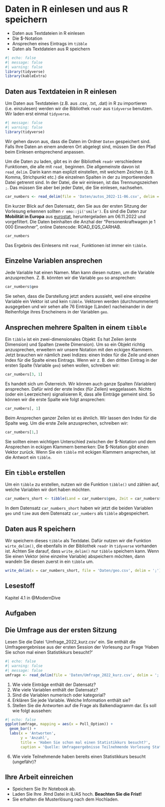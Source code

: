 # Daten in R einlesen und aus R speichern {#sec-einlesen}

:::{.outcomes}
- Daten aus Textdateien in R einlesen
- Die $-Notation
- Ansprechen eines Eintrags im `tibble`
- Daten als Textdateien aus R speichern
:::

```r
#| echo: false
#| message: false
#| warning: false
library(tidyverse)
library(kableExtra)
```

## Daten aus Textdateien in R einlesen
Um Daten aus Textdateien (z.B. aus .csv, .txt, .dat) in R zu importieren (i.e. einzulesen) werden wir die Bibliothek `readr` aus `tidyverse` benutzen. Wir laden erst einmal `tidyverse`.

```r
#| message: false
#| warning: false
library(tidyverse)
```

Wir gehen davon aus, dass die Daten im Ordner `Daten` gespeichert sind. Falls Ihre Daten an einem anderen Ort abgelegt sind, müssen Sie den Pfad beim Einlesen entsprechend anpassen. 

Um die Daten zu laden, gibt es in der Bibliothek `readr` verschiedene Funktionen, die alle mit `read_` beginnen. Die allgemeinste davon ist `read_delim`. Darin kann man explizit einstellen, mit welchem Zeichen (z. B. Komma, Strichpunkt etc.) die einzelnen Spalten in der zu importierenden Datei getrennt sind. In der Datei, die wir einlesen, ist das Trennungszeichen `;`. Das müssen Sie aber bei jeder Datei, die Sie einlesen, nachsehen.

```r
car_numbers <- read_delim(file = 'Daten/autos_2022-11-06.csv', delim = ';')
```

Ein kurzer Blick auf den Datensatz, den Sie aus der ersten Sitzung der Vorlesung erkennen sollten `r emo::ji('smile')`. Es sind die Daten zur **Mobilität in Europa** aus [eurostat](https://ec.europa.eu/eurostat/databrowser/view/road_eqs_carhab/default/bar?lang=en), heruntergeladen am 06.11.2022 und vorgefiltert. Die Daten beinhalten die Anzhal der "Personenkraftwagen je 1 000 Einwohner", online Datencode: ROAD_EQS_CARHAB.

```r
car_numbers
```

Das Ergebnis des Einlesens mit `read_` Funktionen ist immer ein `tibble`. 

## Einzelne Variablen ansprechen
Jede Variable hat einen Namen. Man kann diesen nutzen, um die Variable anzusprechen. Z. B. könnten wir die Variable `geo` so ansprechen:
```r
car_numbers$geo
```

Sie sehen, dass die Darstellung jetzt anders aussieht, weil eine einzelne Variable ein Vektor ist und kein `tibble`. Vektoren werden (durchnummeriert) ausgegeben und wir sehen alle 76 Einträge (Länder) nacheinander in der Reihenfolge ihres Erscheinens in der Variablen `geo`.

## Ansprechen mehrere Spalten in einem `tibble`
Ein `tibble` ist ein zwei-dimensionales Objekt: Es hat Zeilen (erste Dimension) und Spalten (zweite Dimension). Um so ein Objekt richtig anzusprechen, erweitern wir unsere Notation mit den eckigen Klammern. Jetzt brauchen wir nämlich zwei Indizes: einen Index für die Zeile und einen Index für die Spalte eines Eintrags. Wenn wir z. B. den dritten Eintrag in der ersten Spalte (Variable `geo`) sehen wollen, schreiben wir:
```r
car_numbers[3, 1]
```

Es handelt sich um Österreich. Wir können auch ganze Spalten (Variablen) ansprechen. Dafür wird der erste Index (für Zeilen) weggelassen. Nichts (oder ein Leerzeichen) signalisieren R, dass alle Einträge gemeint sind. So können wir die erste Spalte wie folgt ansprechen:
```r
car_numbers[, 1]
```

Beim Ansprechen ganzer Zeilen ist es ähnlich. Wir lassen den Index für die Spalte weg. Um die erste Zeile anzusprechen, schreiben wir:
```r
car_numbers[1,]
```

Sie sollten einen wichtigen Unterschied zwischen der \$-Notation und dem Ansprechen in eckigen Klammern bemerken: Die \$-Notation gibt einen Vektor zurück. Wenn Sie ein `tibble` mit eckigen Klammern ansprechen, ist die Antwort ein `tibble`.

## Ein `tibble` erstellen
Um ein `tibble` zu erstellen, nutzen wir die Funktion `tibble()` und zählen auf, welche Variablen wir dort haben möchten.
```r
car_numbers_short <- tibble(Land = car_numbers$geo, Zeit = car_numbers$time)
```

In dem Datensatz `car_numbers_short` haben wir jetzt die beiden Variablen `geo` und `time` aus dem Datensatz `car_numbers` als `tibble` abgespeichert.


## Daten aus R speichern
Wir speichern dieses `tibble` als Textdatei. Dafür nutzen wir die Funktion `wirte_delim()`, die ebenfalls in der Bibliothek `readr` in `tidyverse` vorhanden ist. Achten Sie darauf, dass `write_delim()` nur `tibble` speichern kann. Wenn Sie einen Vektor (eine einzelne Variable) abspeichern möchten, dann wandeln Sie diesen zuerst in ein `tibble` um.
```r
write_delim(x = car_numbers_short, file = 'Daten/geo.csv', delim = ';')
```



## Lesestoff
Kapitel 4.1 in @ModernDive


## Aufgaben

## Die Umfrage aus der ersten Sitzung
Lesen Sie die Datei 'Umfrage_2022_kurz.csv' ein. Sie enthält die Umfrageergebnisse aus der ersten Session der Vorlesung zur Frage 'Haben Sie schon mal einen Statistikkurs besucht?'
```r
#| echo: false
#| warning: false
#| message: false
umfrage <- read_delim(file = 'Daten/Umfrage_2022_kurz.csv', delim = ';')

```

1. Wie viele Einträge enthält der Datensatz?
2. Wie viele Variablen enthält der Datensatz?
3. Sind die Variablen numerisch oder kategorial?
4. Erklären Sie jede Variable. Welche Information enthält sie?
5. Stellen Sie die Antworten auf die Frage als Balkendiagramm dar. Es soll wie folgt aussehen:

```r
#| echo: false
ggplot(umfrage, mapping = aes(x = Poll_Option)) +
  geom_bar() +
  labs(x = 'Antworten',
       y = 'Anzahl',
       title = 'Haben Sie schon mal einen Statistikkurs besucht?',
       caption = 'Quelle: Umfrageergebnisse Teilnehmende Vorlesung Statistik WS 2022-2023')
```


6. Wie viele Teilnehmende haben bereits einen Statistikkurs besucht (ungefähr)?

## Ihre Arbeit einreichen
- Speichern Sie Ihr Notebook ab.
- Laden Sie Ihre .Rmd Datei in ILIAS hoch. **Beachten Sie die Frist!**
- Sie erhalten die Musterlösung nach dem Hochladen.
